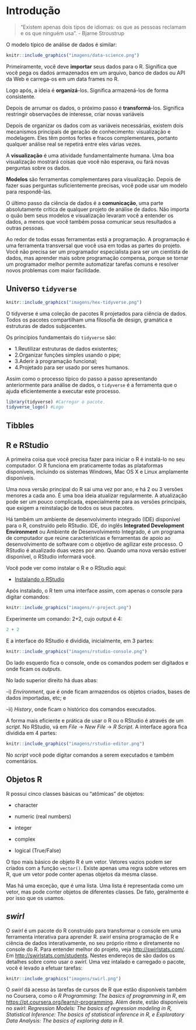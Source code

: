 # Introdução {#intro}

> "Existem apenas dois tipos de idiomas: os que as pessoas reclamam e os que ninguém usa". - Bjarne Stroustrup

O modelo típico de análise de dados é similar:

```r
knitr::include_graphics("imagens/data-science.png")
```

Primeiramente, você deve **importar** seus dados para o R. Significa que você pega os dados armazenados em um arquivo, banco de dados ou API da Web e carrega-os em um data frames no R.

Logo após, a ideia é **organizá**-los. Significa armazená-los de forma consistente.

Depois de arrumar os dados, o próximo passo é **transformá**-los. Significa restringir observações de interesse, criar novas variáveis

Depois de organizar os dados com as variáveis necessárias, existem dois mecanismos principais de geração de conhecimento: visualização e modelagem. Eles têm pontos fortes e fracos complementares, portanto qualquer análise real se repetirá entre eles várias vezes.

A **visualização** é uma atividade fundamentalmente humana. Uma boa visualização mostrará coisas que você não esperava, ou fará novas perguntas sobre os dados.

**Modelos** são ferramentas complementares para visualização. Depois de fazer suas perguntas suficientemente precisas, você pode usar um modelo para respondê-las.

O último passo da ciência de dados é a **comunicação**, uma parte absolutamente crítica de qualquer projeto de análise de dados. Não importa o quão bem seus modelos e visualização levaram você a entender os dados, a menos que você também possa comunicar seus resultados a outras pessoas.

Ao redor de todas essas ferramentas está a programação. A programação é uma ferramenta transversal que você usa em todas as partes do projeto. Você não precisa ser um programador especialista para ser um cientista de dados, mas aprender mais sobre programação compensa, porque se tornar um programador melhor permite automatizar tarefas comuns e resolver novos problemas com maior facilidade.

## Universo `tidyverse`

```r
knitr::include_graphics("imagens/hex-tidyverse.png")
```

O tidyverse é uma coleção de pacotes R projetados para ciência de dados. Todos os pacotes compartilham uma filosofia de design, gramática e estruturas de dados subjacentes.

Os princípios fundamentais do `tidyverse` são:

  - 1.Reutilizar estruturas de dados existentes;
  - 2.Organizar funções simples usando o pipe;
  - 3.Aderir à programação funcional;
  - 4.Projetado para ser usado por seres humanos.
  
Assim como o processo típico do passo a passo apresentando anteriormente para análise de dados, o `tidyverse` é a ferramenta que o ajuda eficientemente a executar este processo.

```r
library(tidyverse) #Carregar o pacote.
tidyverse_logo() #Logo
```

## Tibbles



## R e RStudio

A primeira coisa que você precisa fazer para iniciar o R é instalá-lo no seu computador. O R funciona em praticamente todas as plataformas disponíveis, incluindo os sistemas Windows, Mac OS X e Linux amplamente disponíveis. 

Uma nova versão principal do R sai uma vez por ano, e há 2 ou 3 versões menores a cada ano. É uma boa ideia atualizar regularmente. A atualização pode ser um pouco complicada, especialmente para as versões principais, que exigem a reinstalação de todos os seus pacotes.

Há também um ambiente de desenvolvimento integrado (IDE) disponível para o R, construído pelo RStudio. IDE, do inglês **Integrated Development Environment** ou Ambiente de Desenvolvimento Integrado, é um programa de computador que reúne características e ferramentas de apoio ao desenvolvimento de software com o objetivo de agilizar este processo. O RStudio é atualizado duas vezes por ano. Quando uma nova versão estiver disponível, o RStudio informará você.

Você pode ver como instalar o R e o RStudio aqui:

- [Instalando o RStudio](https://www.youtube.com/watch?v=orjLGFmx6l4)

Após instalado, o R tem uma interface assim, com apenas o console para digitar comandos:

```r
knitr::include_graphics("imagens/r-project.png")
```

Experimente um comando: 2+2, cujo output é 4:
```r
2 + 2
```


E a interface do RStudio é dividida, inicialmente, em 3 partes:

```r
knitr::include_graphics("imagens/rstudio-console.png")
```

Do lado esquerdo fica o console, onde os comandos podem ser digitados e onde ficam os *outputs*.

No lado superior direito há duas abas: 

-i) *Environment*, que é onde ficam armazendos os objetos criados, bases de dados importadas, etc; e 

-ii) *History*, onde ficam o histórico dos comandos executados.

A forma mais eficiente e prática de usar o R ou o RStudio é através de um *script*. No RStudio, vá em *File* → *New File* → *R Script*. A interface agora fica dividida em 4 partes:

```r
knitr::include_graphics("imagens/rstudio-editor.png")
```

No *script* você pode digitar comandos a serem executados e também comentários.

## Objetos R

R possui cinco classes básicas ou "atômicas" de objetos:

  - character

  - numeric (real numbers)

  - integer

  - complex

  - logical (True/False)

O tipo mais básico de objeto R é um vetor. Vetores vazios podem ser criados com a função `vector()`. Existe apenas uma regra sobre vetores em R, que um vetor pode conter apenas objetos da mesma classe.

Mas há uma exceção, que é uma lista. Uma lista é representada como um vetor, mas pode conter objetos de diferentes classes. De fato, geralmente é por isso que os usamos.

## *swirl*

O *swirl* é um pacote do R construído para transformar o console em uma ferramenta interativa para aprender R. *swirl* ensina programação de R e ciência de dados interativamente, no seu próprio ritmo e diretamente no console do R. Para entender melhor do projeto, veja <http://swirlstats.com/>. Em <http://swirlstats.com/students>. Nestes endereços de são dados os detalhes sobre como usar o *swirl*. Uma vez intalado e carregado o pacote, você é levado a efetuar tarefas:
```r
knitr::include_graphics("imagens/swirl.png")
```

O *swirl* dá acesso às tarefas de cursos de R que estão disponíveis também no Coursera, como o *R Programming*: *The basics of programming in R*, em <https://pt.coursera.org/learn/r-programming>. Além deste, estão
disponíveis no *swirl*: *Regression Models: The basics of regression modeling in R, Statistical Inference: The basics of statistical inference in R, e Exploratory Data Analysis: The basics of exploring data in R*.


